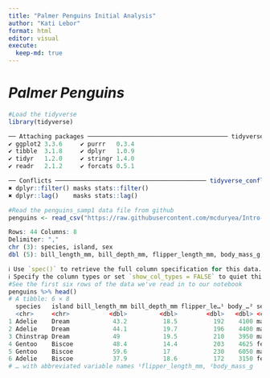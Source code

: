 ```yaml
---
title: "Palmer Penguins Initial Analysis"
author: "Kati Lebor"
format: html
editor: visual
execute:
  keep-md: true
---
```


# *Palmer Penguins*

```r
#Load the tidyverse
library(tidyverse)

── Attaching packages ─────────────────────────────────────── tidyverse 1.3.1 ──
✔ ggplot2 3.3.6     ✔ purrr   0.3.4
✔ tibble  3.1.8     ✔ dplyr   1.0.9
✔ tidyr   1.2.0     ✔ stringr 1.4.0
✔ readr   2.1.2     ✔ forcats 0.5.1

── Conflicts ────────────────────────────────────────── tidyverse_conflicts() ──
✖ dplyr::filter() masks stats::filter()
✖ dplyr::lag()    masks stats::lag()

#Read the penguins_samp1 data file from github
penguins <- read_csv("https://raw.githubusercontent.com/mcduryea/Intro-to-Bioinformatics/main/data/penguins_samp1.csv")

Rows: 44 Columns: 8
Delimiter: ","
chr (3): species, island, sex
dbl (5): bill_length_mm, bill_depth_mm, flipper_length_mm, body_mass_g, year

ℹ Use `spec()` to retrieve the full column specification for this data.
ℹ Specify the column types or set `show_col_types = FALSE` to quiet this message.
#See the first six rows of the data we've read in to our notebook
penguins %>% head()
# A tibble: 6 × 8
  species   island bill_length_mm bill_depth_mm flipper_le…¹ body_…² sex    year
  <chr>     <chr>           <dbl>         <dbl>        <dbl>   <dbl> <chr> <dbl>
1 Adelie    Dream            43.2          18.5          192    4100 male   2008
2 Adelie    Dream            44.1          19.7          196    4400 male   2007
3 Chinstrap Dream            49            19.5          210    3950 male   2008
4 Gentoo    Biscoe           48.4          14.4          203    4625 fema…  2009
5 Gentoo    Biscoe           59.6          17            230    6050 male   2007
6 Adelie    Biscoe           37.9          18.6          172    3150 fema…  2007
# … with abbreviated variable names ¹​flipper_length_mm, ²​body_mass_g


```
